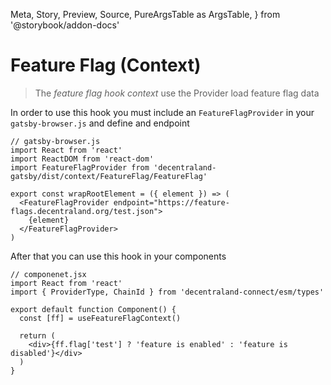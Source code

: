   Meta,
  Story,
  Preview,
  Source,
  PureArgsTable as ArgsTable,
} from '@storybook/addon-docs'

<Meta title="Context/FeatureFlag/useFeatureFlagContext" />

# Feature Flag (Context)

> The _feature flag hook context_ use the Provider load feature flag data

In order to use this hook you must include an `FeatureFlagProvider` in your `gatsby-browser.js` and define and endpoint

```tsx dark=true
// gatsby-browser.js
import React from 'react'
import ReactDOM from 'react-dom'
import FeatureFlagProvider from 'decentraland-gatsby/dist/context/FeatureFlag/FeatureFlag'

export const wrapRootElement = ({ element }) => (
  <FeatureFlagProvider endpoint="https://feature-flags.decentraland.org/test.json">
    {element}
  </FeatureFlagProvider>
)
```

After that you can use this hook in your components

```tsx dark=true
// componenet.jsx
import React from 'react'
import { ProviderType, ChainId } from 'decentraland-connect/esm/types'

export default function Component() {
  const [ff] = useFeatureFlagContext()

  return (
    <div>{ff.flag['test'] ? 'feature is enabled' : 'feature is disabled'}</div>
  )
}
```
